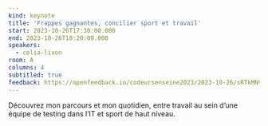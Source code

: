 ```yaml
---
kind: keynote
title: 'Frappes gagnantes, concilier sport et travail'
start: 2023-10-26T17:30:00.000
end: 2023-10-26T18:20:00.000
speakers:
  - celia-lixon
room: A
columns: 4
subtitled: true
feedback: https://openfeedback.io/codeursenseine2023/2023-10-26/sRTkMN9x2JBYH23uEpue
---
```


Découvrez mon parcours et mon quotidien, entre travail au sein d’une équipe de testing dans l’IT et sport de haut niveau.
